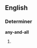 ==English==

===Determiner===
'''any-and-all'''

# {{alternative spelling of|any and all}}
{{count page|[[Wiktionary:Page count]]}}